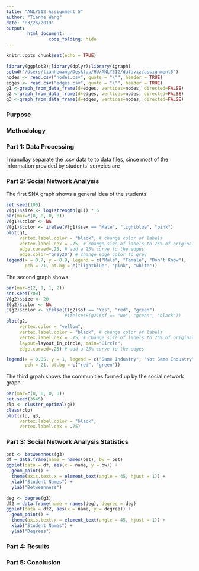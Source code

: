 ```yaml
---
title: "ANLY512 Assignment 5"
author: "Tianhe Wang"
date: "03/26/2019"
output: 
        html_document:
                code_folding: hide
---
```


```r
knitr::opts_chunk$set(echo = TRUE)

library(ggplot2);library(dplyr);library(igraph)
setwd("/Users/tianhewang/Desktop/HU/ANLY512/dataviz/assignment5")
nodes <- read.csv("nodes.csv", quote = "\"", header = TRUE)
edges <- read.csv("edges.csv", quote = "\"", header = TRUE)
g1 <-graph_from_data_frame(d=edges, vertices=nodes, directed=FALSE)
g2 <-graph_from_data_frame(d=edges, vertices=nodes, directed=FALSE)
g3 <-graph_from_data_frame(d=edges, vertices=nodes, directed=FALSE)
```

### Purpose

### Methodology

### Part 1: Data Processing 
I manullay separate the .csv data to to data files, since most of the information provided by students' surveies are 

### Part 2: Social Network Analysis
The first SNA graph shows a general idea of the students' 
```r
set.seed(100)
V(g1)$size <- log(strength(g1)) * 6
par(mar=c(0, 0, 0, 0))
V(g1)$color <- NA
V(g1)$color <- ifelse(V(g1)$sex == "Male", "lightblue", "pink")
plot(g1,
     vertex.label.color = "black", # change color of labels
     vertex.label.cex = .75, # change size of labels to 75% of original size
     edge.curved=.25, # add a 25% curve to the edges
     edge.color="grey20") # change edge color to grey
legend(x = 0.7, y = 0.9, legend = c("Male", "Female", "Don't Know"),
       pch = 21, pt.bg = c("lightblue", "pink", "white"))
```
The second graph shows
```r
par(mar=c(2, 1, 1, 2))
set.seed(700)
V(g2)$size <- 20
E(g2)$color <- NA
E(g2)$color <- ifelse(E(g2)$sf == "Yes", "red", "green")
                      #ifelse(E(g2)$sf == "No", "green", "black"))
plot(g2,
     vertex.color = "yellow",
     vertex.label.color = "black", # change color of labels
     vertex.label.cex = .75, # change size of labels to 75% of original size
     layout=layout_in_circle, main="Circle",
     edge.curved=.25) # add a 25% curve to the edges

legend(x = 0.85, y = 1, legend = c("Same Industry", "Not Same Industry"),
       pch = 21, pt.bg = c("red", "green"))
```
The third grpah shows the communities formed up by the social network graph.

```r
par(mar=c(0, 0, 0, 0))
set.seed(3545)
clp <- cluster_optimal(g3)
class(clp)
plot(clp, g3,
     vertex.label.color = "black",
     vertex.label.cex = .75)

```

### Part 3: Social Network Analysis Statistics
```r
bet <- betweenness(g3)
df = data.frame(name = names(bet), bw = bet)
ggplot(data = df, aes(x = name, y = bw)) +
  geom_point() +
  theme(axis.text.x = element_text(angle = 45, hjust = 1)) +
  xlab("Student Names") +
  ylab("Betweenness")
```

```r
deg <- degree(g3)
df2 = data.frame(name = names(deg), degree = deg)
ggplot(data = df2, aes(x = name, y = degree)) +
  geom_point() +
  theme(axis.text.x = element_text(angle = 45, hjust = 1)) +
  xlab("Student Names") +
  ylab("Degrees")
```
### Part 4: Results


### Part 5: Conclusion
